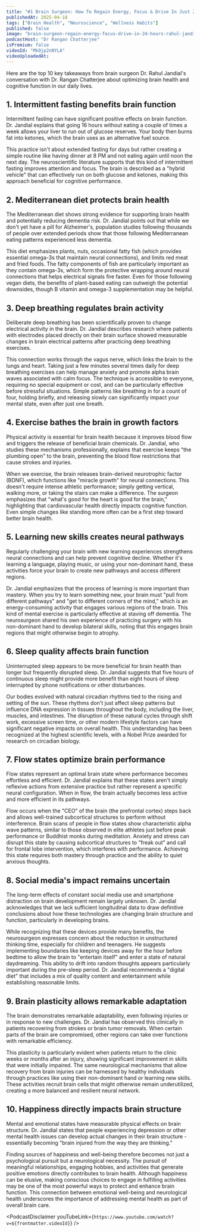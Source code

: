 ```yaml
---
title: "#1 Brain Surgeon: How To Regain Energy, Focus & Drive In Just 24 Hours | Rahul Jandial"
publishedAt: 2025-04-18
tags: ["Brain Health", "Neuroscience", "Wellness Habits"]
published: false
image: "brain-surgeon-regain-energy-focus-drive-in-24-hours-rahul-jandial.jpg"
podcastHost: "Dr Rangan Chatterjee"
isPremium: false
videoId: "MkOjp2nNYLA"
videoUploadedAt:
---
```



<PodcastSummaryPageLayout frontmatter={frontmatter}>
Here are the top 10 key takeaways from brain surgeon Dr. Rahul Jandial's conversation with Dr. Rangan Chatterjee about optimizing brain health and cognitive function in our daily lives.

## 1. Intermittent fasting benefits brain function

Intermittent fasting can have significant positive effects on brain function. Dr. Jandial explains that going 16 hours without eating a couple of times a week allows your liver to run out of glucose reserves. Your body then burns fat into ketones, which the brain uses as an alternative fuel source.

This practice isn't about extended fasting for days but rather creating a simple routine like having dinner at 8 PM and not eating again until noon the next day. The neuroscientific literature supports that this kind of intermittent fasting improves attention and focus. The brain is described as a "hybrid vehicle" that can effectively run on both glucose and ketones, making this approach beneficial for cognitive performance.

## 2. Mediterranean diet protects brain health

The Mediterranean diet shows strong evidence for supporting brain health and potentially reducing dementia risk. Dr. Jandial points out that while we don't yet have a pill for Alzheimer's, population studies following thousands of people over extended periods show that those following Mediterranean eating patterns experienced less dementia.

This diet emphasizes plants, nuts, occasional fatty fish (which provides essential omega-3s that maintain neural connections), and limits red meat and fried foods. The fatty components of fish are particularly important as they contain omega-3s, which form the protective wrapping around neural connections that helps electrical signals fire faster. Even for those following vegan diets, the benefits of plant-based eating can outweigh the potential downsides, though B vitamin and omega-3 supplementation may be helpful.

## 3. Deep breathing regulates brain activity

Deliberate deep breathing has been scientifically proven to change electrical activity in the brain. Dr. Jandial describes research where patients with electrodes placed directly on their brain surface showed measurable changes in brain electrical patterns after practicing deep breathing exercises.

This connection works through the vagus nerve, which links the brain to the lungs and heart. Taking just a few minutes several times daily for deep breathing exercises can help manage anxiety and promote alpha brain waves associated with calm focus. The technique is accessible to everyone, requiring no special equipment or cost, and can be particularly effective before stressful situations. Simple patterns like breathing in for a count of four, holding briefly, and releasing slowly can significantly impact your mental state, even after just one breath.

## 4. Exercise bathes the brain in growth factors

Physical activity is essential for brain health because it improves blood flow and triggers the release of beneficial brain chemicals. Dr. Jandial, who studies these mechanisms professionally, explains that exercise keeps "the plumbing open" to the brain, preventing the blood flow restrictions that cause strokes and injuries.

When we exercise, the brain releases brain-derived neurotrophic factor (BDNF), which functions like "miracle growth" for neural connections. This doesn't require intense athletic performance; simply getting vertical, walking more, or taking the stairs can make a difference. The surgeon emphasizes that "what's good for the heart is good for the brain," highlighting that cardiovascular health directly impacts cognitive function. Even simple changes like standing more often can be a first step toward better brain health.

## 5. Learning new skills creates neural pathways

Regularly challenging your brain with new learning experiences strengthens neural connections and can help prevent cognitive decline. Whether it's learning a language, playing music, or using your non-dominant hand, these activities force your brain to create new pathways and access different regions.

Dr. Jandial emphasizes that the process of learning is more important than mastery. When you try to learn something new, your brain must "pull from different pathways" and "get to different corners of the mind," which is an energy-consuming activity that engages various regions of the brain. This kind of mental exercise is particularly effective at staving off dementia. The neurosurgeon shared his own experience of practicing surgery with his non-dominant hand to develop bilateral skills, noting that this engages brain regions that might otherwise begin to atrophy.

## 6. Sleep quality affects brain function

Uninterrupted sleep appears to be more beneficial for brain health than longer but frequently disrupted sleep. Dr. Jandial suggests that five hours of continuous sleep might provide more benefit than eight hours of sleep interrupted by phone notifications or other disturbances.

Our bodies evolved with natural circadian rhythms tied to the rising and setting of the sun. These rhythms don't just affect sleep patterns but influence DNA expression in tissues throughout the body, including the liver, muscles, and intestines. The disruption of these natural cycles through shift work, excessive screen time, or other modern lifestyle factors can have significant negative impacts on overall health. This understanding has been recognized at the highest scientific levels, with a Nobel Prize awarded for research on circadian biology.

## 7. Flow states optimize brain performance

Flow states represent an optimal brain state where performance becomes effortless and efficient. Dr. Jandial explains that these states aren't simply reflexive actions from extensive practice but rather represent a specific neural configuration. When in flow, the brain actually becomes less active and more efficient in its pathways.

Flow occurs when the "CEO" of the brain (the prefrontal cortex) steps back and allows well-trained subcortical structures to perform without interference. Brain scans of people in flow states show characteristic alpha wave patterns, similar to those observed in elite athletes just before peak performance or Buddhist monks during meditation. Anxiety and stress can disrupt this state by causing subcortical structures to "freak out" and call for frontal lobe intervention, which interferes with performance. Achieving this state requires both mastery through practice and the ability to quiet anxious thoughts.

## 8. Social media's impact remains uncertain

The long-term effects of constant social media use and smartphone distraction on brain development remain largely unknown. Dr. Jandial acknowledges that we lack sufficient longitudinal data to draw definitive conclusions about how these technologies are changing brain structure and function, particularly in developing brains.

While recognizing that these devices provide many benefits, the neurosurgeon expresses concern about the reduction in unstructured thinking time, especially for children and teenagers. He suggests implementing boundaries like keeping devices away for the hour before bedtime to allow the brain to "entertain itself" and enter a state of natural daydreaming. This ability to drift into random thoughts appears particularly important during the pre-sleep period. Dr. Jandial recommends a "digital diet" that includes a mix of quality content and entertainment while establishing reasonable limits.

## 9. Brain plasticity allows remarkable adaptation

The brain demonstrates remarkable adaptability, even following injuries or in response to new challenges. Dr. Jandial has observed this clinically in patients recovering from strokes or brain tumor removals. When certain parts of the brain are compromised, other regions can take over functions with remarkable efficiency.

This plasticity is particularly evident when patients return to the clinic weeks or months after an injury, showing significant improvement in skills that were initially impaired. The same neurological mechanisms that allow recovery from brain injuries can be harnessed by healthy individuals through practices like using their non-dominant hand or learning new skills. These activities recruit brain cells that might otherwise remain underutilized, creating a more balanced and resilient neural network.

## 10. Happiness directly impacts brain structure

Mental and emotional states have measurable physical effects on brain structure. Dr. Jandial states that people experiencing depression or other mental health issues can develop actual changes in their brain structure - essentially becoming "brain injured from the way they are thinking."

Finding sources of happiness and well-being therefore becomes not just a psychological pursuit but a neurological necessity. The pursuit of meaningful relationships, engaging hobbies, and activities that generate positive emotions directly contributes to brain health. Although happiness can be elusive, making conscious choices to engage in fulfilling activities may be one of the most powerful ways to protect and enhance brain function. This connection between emotional well-being and neurological health underscores the importance of addressing mental health as part of overall brain care.

<PodcastDisclaimer
  youTubeLink={`https://www.youtube.com/watch?v=${frontmatter.videoId}`}
/>

</PodcastSummaryPageLayout>
